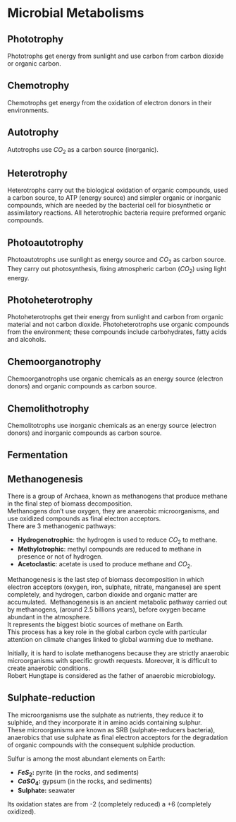 # Microbial Metabolisms

## Phototrophy
Phototrophs get energy from sunlight and use carbon from carbon dioxide or organic carbon.\

## Chemotrophy
Chemotrophs get energy from the oxidation of electron donors in their environments.\

## Autotrophy
Autotrophs use $CO_{2}$ as a carbon source (inorganic).\

## Heterotrophy
Heterotrophs carry out the biological oxidation of organic compounds, used a carbon source, to ATP (energy source) and simpler organic or inorganic compounds, which are needed by the bacterial cell for biosynthetic or assimilatory reactions. All heterotrophic bacteria require preformed organic compounds.\

## Photoautotrophy
Photoautotrophs use sunlight as energy source and $CO_{2}$ as carbon source. They carry out photosynthesis, fixing atmospheric carbon ($CO_{2}$) using light energy.\

## Photoheterotrophy
Photoheterotrophs get their energy from sunlight and carbon from organic material and not carbon dioxide. Photoheterotrophs use organic compounds from the environment; these compounds include carbohydrates, fatty acids and alcohols.\

## Chemoorganotrophy
Chemoorganotrophs use organic chemicals as an energy source (electron donors) and organic compounds as carbon source.\

## Chemolithotrophy
Chemolitotrophs use inorganic chemicals as an energy source (electron donors) and inorganic compounds as carbon source.\

## Fermentation

## Methanogenesis
There is a group of Archaea, known as methanogens that produce methane in the final step of biomass decomposition.\
Methanogens don’t use oxygen, they are anaerobic microorganisms, and use oxidized compounds as final electron acceptors.\
There are 3 methanogenic pathways:

-   **Hydrogenotrophic**: the hydrogen is used to reduce $CO_{2}$ to methane.\
-   **Methylotrophic**: methyl compounds are reduced to methane in presence or not of hydrogen.\
-   **Acetoclastic**: acetate is used to produce methane and $CO_{2}$.\

Methanogenesis is the last step of biomass decomposition in which electron acceptors (oxygen, iron, sulphate, nitrate, manganese) are spent completely, and hydrogen, carbon dioxide and organic matter are accumulated.\ 
Methanogenesis is an ancient metabolic pathway carried out by methanogens, (around 2.5 billions years), before oxygen became abundant in the atmosphere.\
It represents the biggest biotic sources of methane on Earth.\
This process has a key role in the global carbon cycle with particular attention on climate changes linked to global warming due to methane.\

Initially, it is hard to isolate methanogens because they are strictly anaerobic microorganisms with specific growth requests. Moreover, it is difficult to create anaerobic conditions.\
Robert Hungtape is considered as the father of anaerobic microbiology. 

## Sulphate-reduction
The microorganisms use the sulphate as nutrients, they reduce it to sulphide, and they incorporate it in amino acids containing sulphur.\
These microorganisms are known as SRB (sulphate-reducers bacteria), anaerobics that use sulphate as final electron acceptors for the degradation of organic compounds with the consequent sulphide production.\

Sulfur is among the most abundant elements on Earth:

-   **$FeS_{2}$:** pyrite (in the rocks, and sediments)\
-   **$CaSO_{4}$:** gypsum (in the rocks, and sediments)\
-   **Sulphate:** seawater\

Its oxidation states are from -2 (completely reduced) a +6 (completely oxidized).\